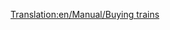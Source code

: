 [[Translation:en/Manual/Buying trains]]
{{en/Delete|nothing links here or ever did|Zojj 18:07, 25 May 2007 (CEST)}}
